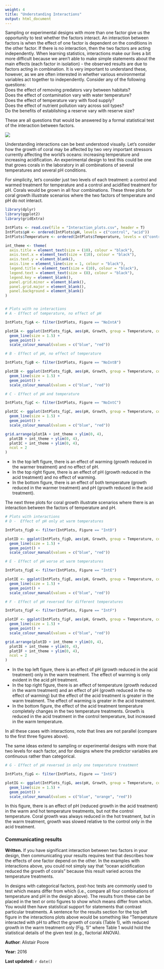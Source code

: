 ```yaml
---
weight: 4
title: "Understanding Interactions"
output: html_document
---
```

Sampling or experimental designs with more than one factor give us the opportunity to test whether the factors interact. An interaction between factors is when the effect of one factor is dependent on the conditions in the other factor. If there is no interaction, then the two factors are acting independently. When learning statistics, interactions make our lives a bit more difficult because we aren't able to make simple statements about the main effects (each factor in isolation)  - the observed results are due to factors acting in combination. It is very important to understand these, however, as we are often interested in whether various environmental variables act together to independently. Consider any of the following questions:   
Does the effect of removing predators vary between habitats?  
Does the effect of contamination vary with water temperature?  
Does the effect of temperature vary with food supply?  
Does the effect of nutrient pollution vary across soil types?  
Do the benefits of establishing a reserve vary with reserve size?  

These are all questions that would be answered by a formal statistical test of the interaction between factors.

![](Interactions_image.jpg)

Understanding interactions can be best understood visually. Let's consider how the growth of coral may be affected by two very important stressors currently affecting the world's oceans: increasing temperature and increasing acidification. An experimental design to test this could be one that grows corals in the laboratory in all combinations of several temperatures and several pH conditions. 

For simplicity, let's consider just two levels of each treatment: a control and warmed treatment for temperature and a control and acidified treatment for pH. Corals would be grown in all four combinations. These three plots for coral growth illustrate scenarios where the two factors of temperature and pH do not interact. 


```r
library(dplyr)
library(ggplot2)
library(gridExtra)

IntPlots <- read.csv(file = "Interaction_plots.csv", header = T)
IntPlots$pH <- ordered(IntPlots$pH, levels = c("control", "acid"))
IntPlots$Temperature <- ordered(IntPlots$Temperature, levels = c("control", "warm", "hot"))

int_theme <- theme(
  axis.title = element_text(size = (10), colour = "black"),
  axis.text.x = element_text(size = (10), colour = "black"),
  axis.text.y = element_blank(),
  axis.line = element_line(size = 1, colour = "black"),
  legend.title = element_text(size = (10), colour = "black"),
  legend.text = element_text(size = (8), colour = "black"),
  legend.key = element_blank(),
  panel.grid.minor = element_blank(),
  panel.grid.major = element_blank(),
  panel.background = element_blank()
)


# Plots with no interactions
# A - Effect of temperature, no effect of pH

IntPlots_figA <- filter(IntPlots, Figure == "NoIntA")

plotIA <- ggplot(IntPlots_figA, aes(pH, Growth, group = Temperature, col = Temperature)) +
  geom_line(size = 1.5) +
  geom_point() +
  scale_colour_manual(values = c("blue", "red"))

# B - Effect of pH, no effect of temperature

IntPlots_figB <- filter(IntPlots, Figure == "NoIntB")

plotIB <- ggplot(IntPlots_figB, aes(pH, Growth, group = Temperature, col = Temperature)) +
  geom_line(size = 1.5) +
  geom_point() +
  scale_colour_manual(values = c("blue", "red"))

# C - Effect of pH and temperature

IntPlots_figC <- filter(IntPlots, Figure == "NoIntC")

plotIC <- ggplot(IntPlots_figC, aes(pH, Growth, group = Temperature, col = Temperature)) +
  geom_line(size = 1.5) +
  geom_point() +
  scale_colour_manual(values = c("blue", "red"))

grid.arrange(plotIA + int_theme + ylim(0, 4),
  plotIB + int_theme + ylim(0, 4),
  plotIC + int_theme + ylim(0, 4),
  ncol = 2
)
```

 
*  In the top left figure, there is an effect of warming (growth reduced in the warmer treatment) and no effect of pH.  
*  In the top right figure, there is an effect of pH (growth reduced in the acid treatment) and no effect of warming.  
*  In the bottom figure, there is an effect of both temperature (growth reduced in the warmer treatment) and pH (growth reduced in the acid treatment).  

The next three plots for coral growth illustrate scenarios where there is an interaction between the factors of temperature and pH.

```r
# Plots with interactions
# D -  Effect of pH only at warm temperatures

IntPlots_figD <- filter(IntPlots, Figure == "IntD")

plotID <- ggplot(IntPlots_figD, aes(pH, Growth, group = Temperature, col = Temperature)) +
  geom_line(size = 1.5) +
  geom_point() +
  scale_colour_manual(values = c("blue", "red"))

# E - Effect of pH worse at warm temperatures

IntPlots_figE <- filter(IntPlots, Figure == "IntE")

plotIE <- ggplot(IntPlots_figE, aes(pH, Growth, group = Temperature, col = Temperature)) +
  geom_line(size = 1.5) +
  geom_point() +
  scale_colour_manual(values = c("blue", "red"))

# F - Effect of pH reversed for different temperatures

IntPlots_figF <- filter(IntPlots, Figure == "IntF")

plotIF <- ggplot(IntPlots_figF, aes(pH, Growth, group = Temperature, col = Temperature)) +
  geom_line(size = 1.5) +
  geom_point() +
  scale_colour_manual(values = c("blue", "red"))

grid.arrange(plotID + int_theme + ylim(0, 4),
  plotIE + int_theme + ylim(0, 4),
  plotIF + int_theme + ylim(0, 4),
  ncol = 2
)
```

*  In the top left figure, there is an effect of pH (growth reduced in the acid treatment) only in the warm treatment. The effect of warming is only evident in the acid pH treatment.  
*  In the top right figure, there is an effect of temperature (growth reduced in the warm treatment) and an effect of pH (growth reduced in the no effect of warming) but the effect of the acid treatment is greater in the warm treatment. The effect of warming is greater in the acid treatment.  
*  In the bottom figure, the effect of the acid treatment temperature completely changes in the two temperature treatments. Growth is reduced in the acid treatment in the control temperature, but increased in the warm temperature.  

In all these cases with interactions, note that lines are not parallel (compare to the first three figures above).

The same ideas extend to sampling or experimental designs with more that two levels for each factor, and for designs where the predictor variables are continuous rather than categorical.

```r
# G - Effect of pH reversed in only one temperature treatment

IntPlots_figG <- filter(IntPlots, Figure == "IntG")

plotIG <- ggplot(IntPlots_figG, aes(pH, Growth, group = Temperature, col = Temperature)) +
  geom_line(size = 1.5) +
  geom_point() +
  scale_colour_manual(values = c("blue", "orange", "red"))
```                                                                                                                                   
In this figure, there is an effect of pH (reduced growth in the acid treatment) in the warm and hot temperature treatments, but not the control temperature. Coral growth was always reduced in the hot treatment, but in the warm treatment, growth was slowed relative to the control only in the acid treatment.
  

### Communicating results
 
**Written.** If you have significant interaction between two factors in your design, then communicating your results requires text that describes how the effects of one factor depend on the other. In the examples with interactions above, you could not simply say that "ocean acidification reduced the growth of corals" because this result varied across the temperature treatments.

In designs with categorical factors, post-hoc tests are commonly used to test which means differ from which (i.e., compare all four combinations of temperature and pH in the design above). The results from these can be placed in the text or onto figures to show which means differ from which. You would then have statistical support for statements that contrast particular treatments. A sentence for the results section for the top left figure in the interactions plots above would be something like "Temperature interacted with pH to affect the growth of corals (Table 1), with reduced growth in the warm treatment only (Fig. 1)" where Table 1 would hold the statistical details of the given test (e.g., factorial ANOVA).
  

**Author**: Alistair Poore
 
**Year:** 2016

**Last updated:** `r date()`

